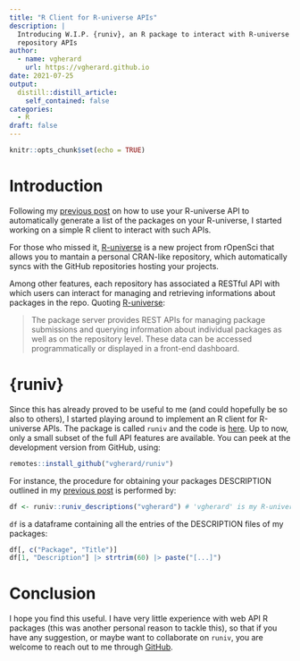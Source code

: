 ```yaml
---
title: "R Client for R-universe APIs"
description: |
  Introducing W.I.P. {runiv}, an R package to interact with R-universe 
  repository APIs
author:
  - name: vgherard
    url: https://vgherard.github.io
date: 2021-07-25
output:
  distill::distill_article:
    self_contained: false
categories:
  - R
draft: false
---
```



```r
knitr::opts_chunk$set(echo = TRUE)
```

# Introduction

Following my [previous post](https://vgherard.github.io/posts/2021-07-21-automatically-resume-your-r-package-portfolio-using-the-r-universe-api/) on how to use your R-universe API to automatically generate a list of the packages on your R-universe, I started working on a simple R client to interact with such APIs.

For those who missed it, [R-universe](https://ropensci.org/r-universe/) is a new project from rOpenSci that allows you to mantain a personal CRAN-like repository, which automatically syncs with the GitHub repositories hosting your projects.

Among other features, each repository has associated a RESTful API with which users can interact for managing and retrieving informations about packages in the repo. Quoting [R-universe](https://ropensci.org/r-universe/):

> The package server provides REST APIs for managing package submissions and querying information about individual packages as well as on the repository level. These data can be accessed programmatically or displayed in a front-end dashboard.

# {runiv}

Since this has already proved to be useful to me (and could hopefully be so 
also to others), I started playing around to implement an R client for R-universe APIs. The package is called `runiv` and the code is [here](https://github.com/vgherard/runiv). Up to now, only a small subset of the 
full API features are available. You can peek at the development version from 
GitHub, using:

``` r
remotes::install_github("vgherard/runiv")
```

For instance, the procedure for obtaining your packages DESCRIPTION outlined in 
my [previous post](https://vgherard.github.io/posts/2021-07-21-automatically-resume-your-r-package-portfolio-using-the-r-universe-api/) is performed by:

```r
df <- runiv::runiv_descriptions("vgherard") # 'vgherard' is my R-universe name.
```

`df` is a dataframe containing all the entries of the DESCRIPTION files of my packages:

```r
df[, c("Package", "Title")]
df[1, "Description"] |> strtrim(60) |> paste("[...]")
```

# Conclusion

I hope you find this useful. I have very little experience with web API R 
packages (this was another personal reason to tackle this), so that if you have
any suggestion, or maybe want to collaborate on `runiv`, you are welcome to reach 
out to me through [GitHub](https://github.com/vgherard/runiv).
 

